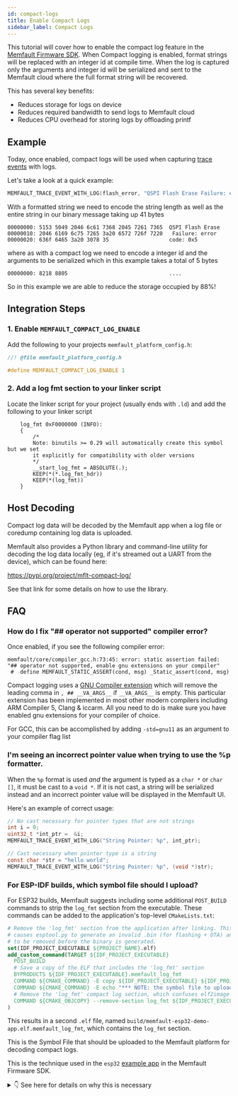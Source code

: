 ```yaml
---
id: compact-logs
title: Enable Compact Logs
sidebar_label: Compact Logs
---
```


This tutorial will cover how to enable the compact log feature in the
[Memfault Firmware SDK](https://github.com/memfault/memfault-firmware-sdk). When
Compact logging is enabled, format strings will be replaced with an integer id
at compile time. When the log is captured only the arguments and integer id will
be serialized and sent to the Memfault cloud where the full format string will
be recovered.

This has several key benefits:

- Reduces storage for logs on device
- Reduces required bandwidth to send logs to Memfault cloud
- Reduces CPU overhead for storing logs by offloading printf

## Example

Today, once enabled, compact logs will be used when capturing
[trace events](/docs/mcu/trace-events) with logs.

Let's take a look at a quick example:

```c
MEMFAULT_TRACE_EVENT_WITH_LOG(flash_error, "QSPI Flash Erase Failure: error code: 0x%x", 0x5);
```

With a formatted string we need to encode the string length as well as the
entire string in our binary message taking up 41 bytes

```plaintext
00000000: 5153 5049 2046 6c61 7368 2045 7261 7365  QSPI Flash Erase
00000010: 2046 6169 6c75 7265 3a20 6572 726f 7220   Failure: error
00000020: 636f 6465 3a20 3078 35                   code: 0x5
```

where as with a compact log we need to encode a integer id and the arguments to
be serialized which in this example takes a total of 5 bytes

```plaintext
00000000: 8218 8805                                ....
```

So in this example we are able to reduce the storage occupied by 88%!

## Integration Steps

### 1. Enable `MEMFAULT_COMPACT_LOG_ENABLE`

Add the following to your projects `memfault_platform_config.h`:

```c
//! @file memfault_platform_config.h

#define MEMFAULT_COMPACT_LOG_ENABLE 1
```

### 2. Add a log fmt section to your linker script

Locate the linker script for your project (usually ends with `.ld`) and add the
following to your linker script

```linker-script
    log_fmt 0xF0000000 (INFO):
    {
        /*
        Note: binutils >= 0.29 will automatically create this symbol but we set
        it explicitly for compatibility with older versions
        */
        __start_log_fmt = ABSOLUTE(.);
        KEEP(*(*.log_fmt_hdr))
        KEEP(*(log_fmt))
    }
```

## Host Decoding

Compact log data will be decoded by the Memfault app when a log file or coredump
containing log data is uploaded.

Memfault also provides a Python library and command-line utility for decoding
the log data locally (eg, if it's streamed out a UART from the device), which
can be found here:

<https://pypi.org/project/mflt-compact-log/>

See that link for some details on how to use the library.

## FAQ

### How do I fix "## operator not supported" compiler error?

Once enabled, if you see the following compiler error:

```plaintext
memfault/core/compiler_gcc.h:73:45: error: static assertion failed: "## operator not supported, enable gnu extensions on your compiler"
 #  define MEMFAULT_STATIC_ASSERT(cond, msg) _Static_assert(cond, msg)
```

Compact logging uses a
[GNU Compiler extension](https://gcc.gnu.org/onlinedocs/gcc/Variadic-Macros.html#Variadic-Macros)
which will remove the leading comma in `, ## __VA_ARGS__` if `__VA_ARGS__` is
empty. This particular extension has been implemented in most other modern
compilers including ARM Compiler 5, Clang & iccarm. All you need to do is make
sure you have enabled gnu extensions for your compiler of choice.

For GCC, this can be accomplished by adding `-std=gnu11` as an argument to your
compiler flag list

### I'm seeing an incorrect pointer value when trying to use the %p formatter.

When the `%p` format is used _and_ the argument is typed as a `char *` or
`char []`, it must be cast to a `void *`. If it is not cast, a string will be
serialized instead and an incorrect pointer value will be displayed in the
Memfault UI.

Here's an example of correct usage:

```c
// No cast necessary for pointer types that are not strings
int i = 0;
uint32_t *int_ptr =  &i;
MEMFAULT_TRACE_EVENT_WITH_LOG("String Pointer: %p", int_ptr);

// Cast necessary when pointer type is a string
const char *str = "hello world";
MEMFAULT_TRACE_EVENT_WITH_LOG("String Pointer: %p", (void *)str);
```

### For ESP-IDF builds, which symbol file should I upload?

For ESP32 builds, Memfault suggests including some additional `POST_BUILD`
commands to strip the `log_fmt` section from the executable. These commands can
be added to the application's top-level `CMakeLists.txt`:

```cmake
# Remove the 'log_fmt' section from the application after linking. This section
# causes esptool.py to generate an invalid .bin (for flashing + OTA) and needs
# to be removed before the binary is generated.
set(IDF_PROJECT_EXECUTABLE ${PROJECT_NAME}.elf)
add_custom_command(TARGET ${IDF_PROJECT_EXECUTABLE}
  POST_BUILD
  # Save a copy of the ELF that includes the 'log_fmt' section
  BYPRODUCTS ${IDF_PROJECT_EXECUTABLE}.memfault_log_fmt
  COMMAND ${CMAKE_COMMAND} -E copy ${IDF_PROJECT_EXECUTABLE} ${IDF_PROJECT_EXECUTABLE}.memfault_log_fmt
  COMMAND ${CMAKE_COMMAND} -E echo "*** NOTE: the symbol file to upload to app.memfault.com is ${IDF_PROJECT_EXECUTABLE}.memfault_log_fmt ***"
  # Remove the 'log_fmt' compact log section, which confuses elf2image
  COMMAND ${CMAKE_OBJCOPY} --remove-section log_fmt ${IDF_PROJECT_EXECUTABLE}
)
```

This results in a second `.elf` file, named
`build/memfault-esp32-demo-app.elf.memfault_log_fmt`, which contains the
`log_fmt` section.

This is the Symbol File that should be uploaded to the Memfault platform for
decoding compact logs.

This is the technique used in the `esp32`
[example app](https://github.com/memfault/memfault-firmware-sdk/blob/0.34.0/examples/esp32/apps/memfault_demo_app/CMakeLists.txt#L23-L28)
in the Memfault Firmware SDK.

<details>
  <summary>👇 See here for details on why this is necessary</summary>

In the case of Compact Logs, including compact log statements will emit a
`log_fmt` section in the `.elf`:

```bash
❯ xtensa-esp32-elf-size -Ax build/memfault-esp32-demo-app.elf | grep -E '(section)|(log_fmt)'
section                                                 size         addr
log_fmt                                                 0xa5   0xf0000000
```

This unfortunately causes the `esptool.py` to output the `log_fmt` section into
the flashable `.bin` that's generated as part of the build:

```bash
❯ ../../esp-idf/components/esptool_py/esptool/esptool.py --chip esp32 image_info build/memfault-esp32-demo-app.bin
esptool.py v3.1-dev
Image version: 1
Entry point: 40081a98
7 segments

Segment 1: len 0x25174 load 0x3f400020 file_offs 0x00000018 [DROM]
Segment 2: len 0x03b30 load 0x3ffb0000 file_offs 0x00025194 [BYTE_ACCESSIBLE,DRAM]
Segment 3: len 0x07344 load 0x40080000 file_offs 0x00028ccc [IRAM]
Segment 4: len 0xa49d8 load 0x400d0020 file_offs 0x00030018 [IROM]
Segment 5: len 0x106a4 load 0x40087344 file_offs 0x000d49f8 [IRAM]
Segment 6: len 0x00064 load 0x400c0000 file_offs 0x000e50a4 [RTC_IRAM]
# see this bad section below! this will cause a bootloop on the board
Segment 7: len 0x000a8 load 0xf0000000 file_offs 0x000e5110 []
Checksum: 7f (valid)
Validation Hash: fd388c619d75da39d9646b247bdf568a69a6e2c5b801c88fe7bd07b300b184fb (valid)
```

Flashing that image to an ESP32 board results in a bootloop:

```plaintext
E (419) esp_image: Segment 6 0xf0000000-0xf00000a8 invalid: bad load address range
```

The fundamental problem is that the `esptool.py` tool, which processes the .elf
tool, includes the non-loadable `log_fmt` section in the `.bin` file used for
flashing or OTA.

</details>
